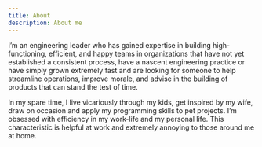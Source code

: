 ```yaml
---
title: About
description: About me
---
```

I’m an engineering leader who has gained expertise in building high-functioning, efficient, and happy teams in organizations that have not yet established a consistent process, have a nascent engineering practice or have simply grown extremely fast and are looking for someone to help streamline operations, improve morale, and advise in the building of products that can stand the test of time.

In my spare time, I live vicariously through my kids, get inspired by my wife, draw on occasion and apply my programming skills to pet projects. I’m obsessed with efficiency in my work-life and my personal life. This characteristic is helpful at work and extremely annoying to those around me at home.

<div className="flex row flex-wrap space-x-6">
    <IconAndText icon="/images/twitter.webp" href="https://twitter.com/k_shehadeh" text="Twitter"/>
    <IconAndText icon="/images/github.png" href="https://github.com/kshehadeh" text="Github"/>
    <IconAndText icon="/images/stackoverflow.png" href="https://stackoverflow.com/users/2494/karim" text="StackOverflow"/>
    <IconAndText icon="/images/linkedin.png" href="https://www.linkedin.com/in/karimshehadeh/" text="LinkedIn"/>
    <IconAndText icon="/images/docs.webp" href="https://docs.google.com/document/d/1teujRxoF3wpb4o9rQndcc8jdS3bpjKVI/edit?usp=sharing&ouid=116007903546684880246&rtpof=true&sd=true" text="Resume"/>
</div>